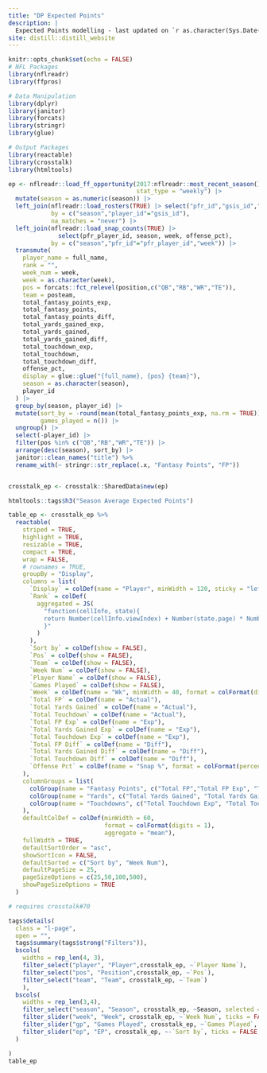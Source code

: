 ```yaml
---
title: "DP Expected Points"
description: |
  Expected Points modelling - last updated on `r as.character(Sys.Date())`.
site: distill::distill_website
---
```


```r
knitr::opts_chunk$set(echo = FALSE)
# NFL Packages
library(nflreadr)
library(ffpros)

# Data Manipulation
library(dplyr)
library(janitor)
library(forcats)
library(stringr)
library(glue)

# Output Packages
library(reactable)
library(crosstalk)
library(htmltools)

ep <- nflreadr::load_ff_opportunity(2017:nflreadr::most_recent_season(), 
                                    stat_type = "weekly") |> 
  mutate(season = as.numeric(season)) |> 
  left_join(nflreadr::load_rosters(TRUE) |> select("pfr_id","gsis_id","season"),
            by = c("season","player_id"="gsis_id"),
            na_matches = "never") |> 
  left_join(nflreadr::load_snap_counts(TRUE) |> 
              select(pfr_player_id, season, week, offense_pct),
            by = c("season","pfr_id"="pfr_player_id","week")) |> 
  transmute(
    player_name = full_name,
    rank = "",
    week_num = week,
    week = as.character(week),
    pos = forcats::fct_relevel(position,c("QB","RB","WR","TE")),
    team = posteam,
    total_fantasy_points_exp,
    total_fantasy_points,
    total_fantasy_points_diff,
    total_yards_gained_exp,
    total_yards_gained,
    total_yards_gained_diff,
    total_touchdown_exp,
    total_touchdown,
    total_touchdown_diff,
    offense_pct,
    display = glue::glue("{full_name}, {pos} {team}"),
    season = as.character(season),
    player_id
  ) |> 
  group_by(season, player_id) |> 
  mutate(sort_by = -round(mean(total_fantasy_points_exp, na.rm = TRUE)),
         games_played = n()) |> 
  ungroup() |> 
  select(-player_id) |> 
  filter(pos %in% c("QB","RB","WR","TE")) |> 
  arrange(desc(season), sort_by) |> 
  janitor::clean_names("title") %>%
  rename_with(~ stringr::str_replace(.x, "Fantasy Points", "FP"))


crosstalk_ep <- crosstalk::SharedData$new(ep)
```



```r
htmltools::tags$h3("Season Average Expected Points")

table_ep <- crosstalk_ep %>%
  reactable(
    striped = TRUE,
    highlight = TRUE,
    resizable = TRUE,
    compact = TRUE,
    wrap = FALSE,
    # rownames = TRUE,
    groupBy = "Display",
    columns = list(
      `Display` = colDef(name = "Player", minWidth = 120, sticky = "left"),
      `Rank` = colDef(
        aggregated = JS(
          "function(cellInfo, state){
          return Number(cellInfo.viewIndex) + Number(state.page) * Number(state.pageSize) + 1
          }"
        )
      ),
      `Sort by` = colDef(show = FALSE),
      `Pos` = colDef(show = FALSE),
      `Team` = colDef(show = FALSE),
      `Week Num` = colDef(show = FALSE),
      `Player Name` = colDef(show = FALSE),
      `Games Played` = colDef(show = FALSE),
      `Week` = colDef(name = "Wk", minWidth = 40, format = colFormat(digits = 0)),
      `Total FP` = colDef(name = "Actual"),
      `Total Yards Gained` = colDef(name = "Actual"),
      `Total Touchdown` = colDef(name = "Actual"),
      `Total FP Exp` = colDef(name = "Exp"),
      `Total Yards Gained Exp` = colDef(name = "Exp"),
      `Total Touchdown Exp` = colDef(name = "Exp"),
      `Total FP Diff` = colDef(name = "Diff"),
      `Total Yards Gained Diff` = colDef(name = "Diff"),
      `Total Touchdown Diff` = colDef(name = "Diff"),
      `Offense Pct` = colDef(name = "Snap %", format = colFormat(percent = TRUE, digits = 0))
    ),
    columnGroups = list(
      colGroup(name = "Fantasy Points", c("Total FP","Total FP Exp", "Total FP Diff")),
      colGroup(name = "Yards", c("Total Yards Gained", "Total Yards Gained Exp", "Total Yards Gained Diff")),
      colGroup(name = "Touchdowns", c("Total Touchdown Exp", "Total Touchdown", "Total Touchdown Diff"))
    ),
    defaultColDef = colDef(minWidth = 60,
                           format = colFormat(digits = 1),
                           aggregate = "mean"),
    fullWidth = TRUE,
    defaultSortOrder = "asc",
    showSortIcon = FALSE,
    defaultSorted = c("Sort by", "Week Num"),
    defaultPageSize = 25,
    pageSizeOptions = c(25,50,100,500),
    showPageSizeOptions = TRUE
  )
```

```r

# requires crosstalk#70

tags$details(
  class = "l-page",
  open = "",
  tags$summary(tags$strong("Filters")),
  bscols(
    widths = rep_len(4, 3),
    filter_select("player", "Player",crosstalk_ep, ~`Player Name`),
    filter_select("pos", "Position",crosstalk_ep, ~`Pos`),
    filter_select("team", "Team", crosstalk_ep, ~`Team`)
    ),
  bscols(
    widths = rep_len(3,4),
    filter_select("season", "Season", crosstalk_ep, ~Season, selected = "2023"),
    filter_slider("week", "Week", crosstalk_ep, ~`Week Num`, ticks = FALSE, step = 1),
    filter_slider("gp", "Games Played", crosstalk_ep, ~`Games Played`, ticks = FALSE,step = 1),
    filter_slider("ep", "EP", crosstalk_ep, ~-`Sort by`, ticks = FALSE, step = 0.5)
  )

)
table_ep
```

